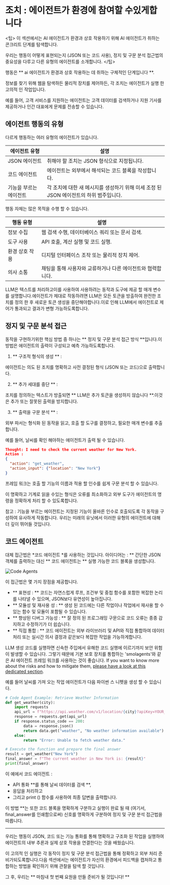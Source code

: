 # 조치 : 에이전트가 환경에 참여할 수있게합니다 

<팁>
이 섹션에서는 AI 에이전트가 환경과 상호 작용하기 위해 AI 에이전트가 취하는 콘크리트 단계를 탐색합니다.

우리는 행동이 어떻게 표현되는지 (JSON 또는 코드 사용), 정지 및 구문 분석 접근법의 중요성을 다루고 다른 유형의 에이전트를 소개합니다.
</팁>

행동은 ** ai 에이전트가 환경과 상호 작용하는 데 취하는 구체적인 단계입니다 **.

정보를 찾기 위해 웹을 탐색하든 물리적 장치를 제어하든, 각 조치는 에이전트가 실행 한 고의적 인 작업입니다.

예를 들어, 고객 서비스를 지원하는 에이전트는 고객 데이터를 검색하거나 지원 기사를 제공하거나 인간 대표에게 문제를 전송할 수 있습니다.

## 에이전트 행동의 유형 

다르게 행동하는 여러 유형의 에이전트가 있습니다.

|에이전트 유형 |설명 |
|------------------------|--------------------------------------------------------------------------------------------------|
|JSON 에이전트 |취해야 할 조치는 JSON 형식으로 지정됩니다.|
|코드 에이전트 |에이전트는 외부에서 해석되는 코드 블록을 작성합니다.|
|기능을 부르는 에이전트 |각 조치에 대한 새 메시지를 생성하기 위해 미세 조정 된 JSON 에이전트의 하위 범주입니다.|

행동 자체는 많은 목적을 수행 할 수 있습니다.

|행동 유형 |설명 |
| ---------------------------- | -------------------------------------------------------------------------------------------------------------------------------------------------------------- |
|정보 수집 |웹 검색 수행, 데이터베이스 쿼리 또는 문서 검색.|
|도구 사용 |API 호출, 계산 실행 및 코드 실행.|
|환경 상호 작용 |디지털 인터페이스 조작 또는 물리적 장치 제어.|
|의사 소통 |채팅을 통해 사용자와 교류하거나 다른 에이전트와 협력합니다.|

LLM은 텍스트를 처리하고이를 사용하여 사용하려는 동작과 도구에 제공 할 매개 변수를 설명합니다.에이전트가 제대로 작동하려면 LLM은 모든 토큰을 방출하여 완전한 조치를 정의 한 후 새로운 토큰 생성을 중단해야합니다.이로 인해 LLM에서 에이전트로 제어가 통과되고 결과가 변형 가능하도록합니다.


## 정지 및 구문 분석 접근 

동작을 구현하기위한 핵심 방법 중 하나는 ** 정지 및 구문 분석 접근 방식 **입니다.이 방법은 에이전트의 출력이 구성되고 예측 가능하도록합니다.

1. ** 구조적 형식의 생성 ** :

에이전트는 의도 된 조치를 명확하고 사전 결정된 형식 (JSON 또는 코드)으로 출력합니다.

2. ** 추가 세대를 중단 ** :

조치를 정의하는 텍스트가 방출되면 ** LLM은 추가 토큰을 생성하지 않습니다 **.이것은 추가 또는 잘못된 출력을 방지합니다.

3. ** 출력을 구문 분석 ** :

외부 파서는 형식화 된 동작을 읽고, 호출 할 도구를 결정하고, 필요한 매개 변수를 추출합니다.

예를 들어, 날씨를 확인 해야하는 에이전트가 출력 될 수 있습니다.


```json
Thought: I need to check the current weather for New York.
Action :
{
  "action": "get_weather",
  "action_input": {"location": "New York"}
}
```
프레임 워크는 호출 할 기능의 이름과 적용 할 인수를 쉽게 구문 분석 할 수 있습니다.

이 명확하고 기계로 읽을 수있는 형식은 오류를 최소화하고 외부 도구가 에이전트의 명령을 정확하게 처리 할 수 ​​있도록합니다.

참고 : 기능을 부르는 에이전트는 지정된 기능이 올바른 인수로 호출되도록 각 동작을 구성하여 유사하게 작동합니다.
우리는 미래의 유닛에서 이러한 유형의 에이전트에 대해 더 깊이 뛰어들 것입니다.

## 코드 에이전트 

대체 접근법은 *코드 에이전트 *를 사용하는 것입니다.
아이디어는 : ** 간단한 JSON 객체를 출력하는 대신 ** 코드 에이전트는 ** 실행 가능한 코드 블록을 생성합니다.

<img src="https://huggingface.co/datasets/agents-course/course-images/resolve/main/en/unit1/code-vs-json-actions.png" alt="Code Agents" />

이 접근법은 몇 가지 장점을 제공합니다.

- ** 표현성 : ** 코드는 자연스럽게 루프, 조건부 및 중첩 함수를 포함한 복잡한 논리를 나타낼 수 있으며, JSON보다 유연성이 높아집니다.
- ** 모듈성 및 재사용 성 : ** 생성 된 코드에는 다른 작업이나 작업에서 재사용 할 수있는 함수 및 모듈이 포함될 수 있습니다.
- ** 향상된 디버그 가능성 : ** 잘 정의 된 프로그래밍 구문으로 코드 오류는 종종 감지하고 수정하기가 더 쉽습니다.
- ** 직접 통합 : ** 코드 에이전트는 외부 라이브러리 및 API와 직접 통합하여 데이터 처리 또는 실시간 의사 결정과 같은보다 복잡한 작업을 가능하게합니다.

LLM 생성 코드를 실행하면 신속한 주입에서 유해한 코드 실행에 이르기까지 보안 위험이 발생할 수 있습니다.
그렇기 때문에 기본 보호 장치를 통합하는 'smolagents'와 같은 AI 에이전트 프레임 워크를 사용하는 것이 좋습니다.
If you want to know more about the risks and how to mitigate them, [please have a look at this dedicated section](https://huggingface.co/docs/smolagents/tutorials/secure_code_execution).

예를 들어 날씨를 가져 오는 작업 에이전트가 다음 파이썬 스 니펫을 생성 할 수 있습니다.

```python
# Code Agent Example: Retrieve Weather Information
def get_weather(city):
    import requests
    api_url = f"https://api.weather.com/v1/location/{city}?apiKey=YOUR_API_KEY"
    response = requests.get(api_url)
    if response.status_code == 200:
        data = response.json()
        return data.get("weather", "No weather information available")
    else:
        return "Error: Unable to fetch weather data."

# Execute the function and prepare the final answer
result = get_weather("New York")
final_answer = f"The current weather in New York is: {result}"
print(final_answer)
```

이 예에서 코드 에이전트 :

- API 통화 **를 통해 날씨 데이터를 검색 **,
- 응답을 처리하고
- 그리고 print () 함수를 사용하여 최종 답변을 출력합니다.

이 방법 **는 또한 코드 블록을 명확하게 구분하고 실행이 완료 될 때 (여기서, final_answer를 인쇄함으로써) 신호를 명확하게 구분하여 정지 및 구문 분석 접근법을 따릅니다.

---

우리는 행동이 JSON, 코드 또는 기능 통화를 통해 명확하고 구조화 된 작업을 실행하여 에이전트의 내부 추론과 실제 상호 작용을 연결한다는 것을 배웠습니다.

이 고의적 인 실행은 각 동작이 정지 및 구문 분석 접근법을 통해 정확하고 외부 처리 준비가되도록합니다.다음 섹션에서는 에이전트가 자신의 환경에서 피드백을 캡처하고 통합하는 방법을 확인하기 위해 관찰을 탐색 할 것입니다.

그 후, 우리는 ** 마침내 첫 번째 요원을 만들 준비가 될 것입니다! **






